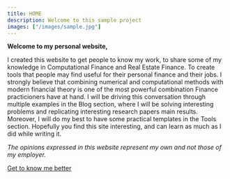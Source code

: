 ```yaml
---
title: HOME
description: Welcome to this sample project
images: ["/images/sample.jpg"]
---
```


**Welcome to my personal website,**

I created this website to get people to know my work, to share some of my knowledge in Computational Finance and Real Estate Finance. To create tools that people may find useful for their personal finance and their jobs. I strongly believe that combining numerical and computational methods with modern financial theory is one of the most powerful combination Finance practicioners have at hand. I will be driving this conversation through multiple examples in the Blog section, where I will be solving interesting problems and replicating interesting research papers main results. Moreover, I will do my best to have some practical templates in the Tools section. Hopefully you find this site interesting, and can learn as much as I did while writing it.

*The opinions expressed in this website represent my own and not those of my employer.* 

[Get to know me better](/resume "Get to know me better")
